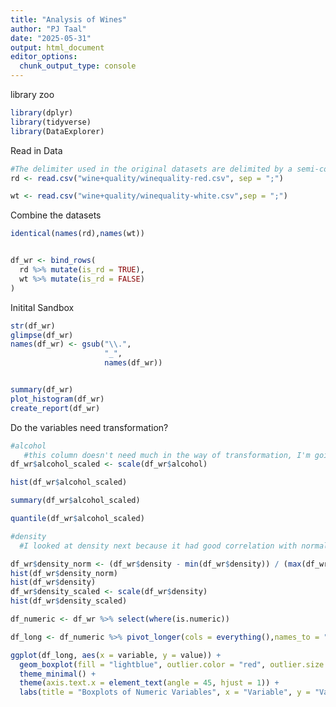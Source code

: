 ```yaml
---
title: "Analysis of Wines"
author: "PJ Taal"
date: "2025-05-31"
output: html_document
editor_options: 
  chunk_output_type: console
---
```


library zoo

```r
library(dplyr)
library(tidyverse)
library(DataExplorer)
```

Read in Data

```r
#The delimiter used in the original datasets are delimited by a semi-colon instead of a comma as is typical
rd <- read.csv("wine+quality/winequality-red.csv", sep = ";")

wt <- read.csv("wine+quality/winequality-white.csv",sep = ";")
```

Combine the datasets 
```r
identical(names(rd),names(wt))


df_wr <- bind_rows(
  rd %>% mutate(is_rd = TRUE),
  wt %>% mutate(is_rd = FALSE)   
)


```

Initital Sandbox


```r
str(df_wr)
glimpse(df_wr)
names(df_wr) <- gsub("\\.", 
                     "_",
                     names(df_wr))


summary(df_wr)
plot_histogram(df_wr)
create_report(df_wr)
```

Do the variables need transformation?

```r
#alcohol
   #this column doesn't need much in the way of transformation, I'm going to start by scaling and go      #from there 
df_wr$alcohol_scaled <- scale(df_wr$alcohol)

hist(df_wr$alcohol_scaled)

summary(df_wr$alcohol_scaled)

quantile(df_wr$alcohol_scaled)

#density
  #I looked at density next because it had good correlation with normalizing

df_wr$density_norm <- (df_wr$density - min(df_wr$density)) / (max(df_wr$density) - min(df_wr$density))
hist(df_wr$density_norm)
hist(df_wr$density)
df_wr$density_scaled <- scale(df_wr$density)
hist(df_wr$density_scaled)
```

```r
df_numeric <- df_wr %>% select(where(is.numeric))

df_long <- df_numeric %>% pivot_longer(cols = everything(),names_to = "variable", values_to = "value")

ggplot(df_long, aes(x = variable, y = value)) +
  geom_boxplot(fill = "lightblue", outlier.color = "red", outlier.size = 1) +
  theme_minimal() +
  theme(axis.text.x = element_text(angle = 45, hjust = 1)) +
  labs(title = "Boxplots of Numeric Variables", x = "Variable", y = "Value")


```



